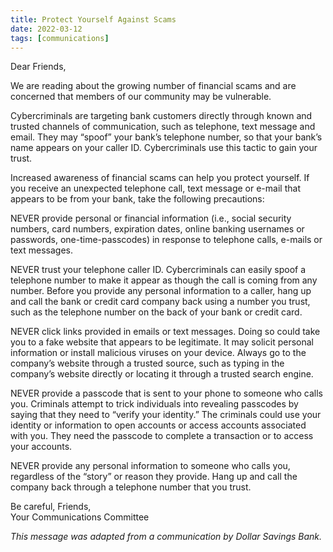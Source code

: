 ```yaml
---
title: Protect Yourself Against Scams
date: 2022-03-12
tags: [communications]
---
```


Dear Friends,

We are reading about the growing number of financial scams and are concerned that members of our community may be vulnerable.

Cybercriminals are targeting bank customers directly through known and trusted channels of communication, such as telephone, text message and email. They may “spoof” your bank’s telephone number, so that your bank’s name appears on your caller ID. Cybercriminals use this tactic to gain your trust.

Increased awareness of financial scams can help you protect yourself. If you receive an unexpected telephone call, text message or e-mail that appears to be from your bank, take the following precautions:

NEVER provide personal or financial information (i.e., social security numbers, card numbers, expiration dates, online banking usernames or passwords, one-time-passcodes) in response to telephone calls, e-mails or text messages.

NEVER trust your telephone caller ID. Cybercriminals can easily spoof a telephone number to make it appear as though the call is coming from any number. Before you provide any personal information to a caller, hang up and call the bank or credit card company back using a number you trust, such as the telephone number on the back of your bank or credit card.

NEVER click links provided in emails or text messages. Doing so could take you to a fake website that appears to be legitimate. It may solicit personal information or install malicious viruses on your device. Always go to the company’s website through a trusted source, such as typing in the company’s website directly or locating it through a trusted search engine.

NEVER provide a passcode that is sent to your phone to someone who calls you. Criminals attempt to trick individuals into revealing passcodes by saying that they need to “verify your identity.” The criminals could use your identity or information to open accounts or access accounts associated with you. They need the passcode to complete a transaction or to access your accounts.

NEVER provide any personal information to someone who calls you, regardless of the “story” or reason they provide. Hang up and call the company back through a telephone number that you trust.

Be careful, Friends,<br/>
Your Communications Committee

_This message was adapted from a communication by Dollar Savings Bank._
